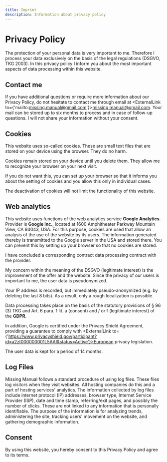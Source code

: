 ```yaml
---
title: Imprint
description: Information about privacy policy
---
```


# Privacy Policy

The protection of your personal data is very important to me. Therefore I process your data exclusively on
the basis of the legal regulations (DSGVO, TKG 2003). In this privacy policy I inform you about the most
important aspects of data processing within this website.

## Contact me

If you have additional questions or require more information about our Privacy Policy, do not hesitate to
contact me through email at <ExternalLink to={'mailto:missing.manual@gmail.com'}>missing.manual@gmail.com</ExternalLink>.
Your mail can be stored up to six months to process and in case of follow-up questions.
I will not share your information without your consent.

## Cookies

This website uses so-called cookies. These are small text files that are stored on your device using the browser.
They do no harm.

Cookies remain stored on your device until you delete them. They allow me to recognize your browser on your next visit.

If you do not want this, you can set up your browser so that it informs you about the setting of cookies and
you allow this only in individual cases.

The deactivation of cookies will not limit the functionality of this website.

## Web analytics

This website uses functions of the web analytics service **Google Analytics**. Provider is **Google Inc.**, located
at 1600 Amphitheater Parkway Mountain View, CA 94043, USA. For this purpose, cookies are used that allow an
analysis of the use of the website by its users. The information generated thereby is transmitted to the
Google server in the USA and stored there. You can prevent this by setting up your browser so that no cookies
are stored.

I have concluded a corresponding contract data processing contract with the provider.

My concern within the meaning of the DSGVO (legitimate interest) is the improvement of the offer and the
website. Since the privacy of our users is important to me, the user data is pseudonymized.

Your IP address is recorded, but immediately pseudo-anonymized (e.g. by deleting the last 8 bits). As a result,
only a rough localization is possible.

Data processing takes place on the basis of the statutory provisions of § 96 (3) TKG and Art. 6 para. 1 lit.
a (consent) and / or f (legitimate interest) of the **GDPR**.

In addition, Google is certified under the Privacy Shield Agreement, providing a guarantee to comply with <ExternalLink
to={'https://www.privacyshield.gov/participant?id=a2zt000000001L5AAI&status=Active'}>European privacy legislation</ExternalLink>.

The user data is kept for a period of 14 months.

## Log Files

Missing Manual follows a standard procedure of using log files. These files log visitors when they visit
websites. All hosting companies do this and a part of hosting services' analytics. The information collected
by log files include internet protocol (IP) addresses, browser type, Internet Service Provider (ISP), date and
time stamp, referring/exit pages, and possibly the number of clicks. These are not linked to any information
that is personally identifiable. The purpose of the information is for analyzing trends, administering the
site, tracking users' movement on the website, and gathering demographic information.

## Consent

By using this website, you hereby consent to this Privacy Policy and agree to its terms.
